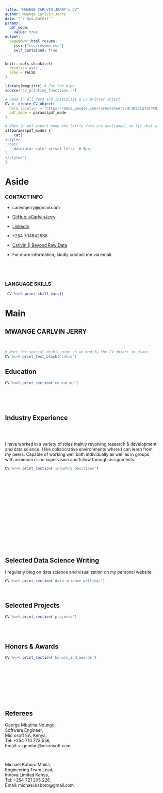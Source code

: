 ```yaml
---
title: "MWANGE CARLVIN JERRY's CV"
author: Mwange Carlvin Jerry
date: "`r Sys.Date()`"
params:
  pdf_mode:
    value: true
output:
  pagedown::html_resume:
    css: ["css/resume.css"]
    self_contained: true
---
```


```r
knitr::opts_chunk$set(
  results='asis', 
  echo = FALSE
)

library(magrittr) # For the pipe
source("cv_printing_functions.r")

# Read in all data and initialize a CV printer object
CV <- create_CV_object(
  data_location = "https://docs.google.com/spreadsheets/d/1KZ3za7zbPXUITjnWR_f9tvrrtTnce_W1YoSxhqrFkJw/edit?usp=sharing",  
  pdf_mode = params$pdf_mode
)

```


```r
# When in pdf export mode the little dots are unaligned, so fix that with some conditional CSS.
if(params$pdf_mode) {
    cat("
<style>
:root{
  --decorator-outer-offset-left: -6.5px;
}
</style>")
}
```


Aside
================================================================================

<!-- ```{r} -->
<!-- # Build interactive network of positions colored by section -->
<!-- # and connected if they occurred in the same year -->
<!-- datadrivencv::build_network_logo(CV$entries_data) -->
<!-- ``` -->


<!-- ```{r} -->
<!-- if(params$pdf_mode){ -->
<!--   cat("View this CV online with links at _carlvinjerry.me/cv/_") -->
<!-- } else { -->
<!--   cat("[<i class='fas fa-download'></i> Download a PDF of this CV](https://github.com/CarlvinJerry/Resume/carlvin_cv.pdf)") -->
<!-- } -->
<!-- ``` -->

### CONTACT INFO

- <i class="fa fa-envelope"></i> carlvinjerry@gmail.com

- <i class="fa fa-github"></i> [GitHub: `@`CarlvinJerry](https://github.com/CarlvinJerry)

- <i class="fa fa-linkedin"></i> [LinkedIn](https://www.linkedin.com/in/carlvinmwange/)

- <i class="fa fa-mobile" aria-hidden="true"></i> +254 704942588

- <i class="fa fa-home"></i> [Carlvin || Beyond Raw Data](https://beyondrawdata.rbind.io/)

- For more information, kindly contact me via email.

<br>
--------------------------------------------------------------------------------



### LANGUAGE SKILLS

```r
 CV %<>% print_skill_bars()
```



Main
================================================================================

MWANGE CARLVIN JERRY {#title}
--------------------------------------------------------------------------------
<br>

```r
# Note the special double pipe so we modify the CV object in place
CV %<>% print_text_block("intro") 
```


Education {data-icon=graduation-cap data-concise=true}
--------------------------------------------------------------------------------

```r
CV %<>% print_section('education')
```

<br><br><br>

Industry Experience {data-icon=suitcase}
--------------------------------------------------------------------------------

::: aside 

<br><br>

I have worked in a variety of roles mainly revolving research & development and data science. I like collaborative environments where I can learn from my peers. Capable of working well both individually as well as in groups with minimum or no supervision and 
follow through assignments.

::: 

```r
CV %<>% print_section('industry_positions')
```

<!-- These breaks just force a new page so section doesnt get cut off -->
<br>
<br>
<br>
<br>
<br>
<br>
<br>
<br>
<br>
<br>
<br>
<br>
<br><br>


Selected Data Science Writing {data-icon=chart-line}
--------------------------------------------------------------------------------

::: aside

I regularly blog on data science and visualization on my personal website.

:::

```r
CV %<>% print_section('data_science_writings')
```

<br>


Selected Projects  {data-icon=tasks}
--------------------------------------------------------------------------------

```r
CV %<>% print_section('projects')
```


<br>
<br>


Honors & Awards  {data-icon=trophy}
--------------------------------------------------------------------------------

```r
CV %<>% print_section('honors_and_awards')
```

<br>
<br>
<br>
<br>
<br><br><br>

Referees  {data-icon=users}
--------------------------------------------------------------------------------


George Mbuthia Ndungu,  
Software Engineer,  
Microsoft EA, Kenya,  
Tel: +254 710 773 556,  
Email: v-gendun@microsoft.com  

<br>

Michael Kaboro Maina,  
Engineering Team Lead,  
Innova Limited Kenya,  
Tel: +254 721 205 226,  
Email: michael.kaboro@gmail.com